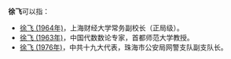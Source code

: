 '''徐飞'''可以指：
* [[徐飞_(1964年)|徐飞 (1964年)]]，上海财经大学常务副校长（正局级）。
* [[徐飞_(1963年)|徐飞 (1963年)]]，中国代数数论专家，首都师范大学教授。
* [[徐飞_(1976年)|徐飞 (1976年)]]，中共十九大代表，珠海市公安局网警支队副支队长。

{{消歧义|Fei|cat=二字徐姓人名消歧义|}}